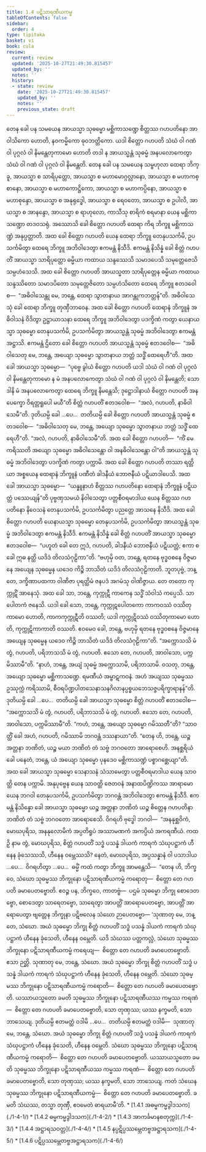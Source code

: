 ```yaml
---
title: 1.4 ပဋိသာရဏီယကမ္မ
tableOfContents: false
sidebar:
  order: 4
type: tipitaka
basket: vi
book: cula
review:
  current: review
  updated: '2025-10-27T21:49:30.815457'
  updated_by: ''
  notes: ''
  history:
  - state: review
    date: '2025-10-27T21:49:30.815457'
    updated_by: ''
    notes: ''
    previous_state: draft
---
```



<ReviewStatus review={frontmatter.review} showDetails={true} />

<HypothesisAnnotation frontmatter={frontmatter} />

<DynamicBreadcrumb />

<Division number="33" book="cula" e="ch" v="4" p="37">

<Paragraph number="168" book="cula">
တေန ခေါ ပန သမယေန အာယသ္မာ သုဓမ္မော မစ္ဆိကာသဏ္ဍေ စိတ္တဿ ဂဟပတိနော အာဝါသိကော ဟောတိ, နဝကမ္မိကော ဓုဝဘတ္တိကော. ယဒါ စိတ္တော ဂဟပတိ သံဃံ ဝါ ဂဏံ ဝါ ပုဂ္ဂလံ ဝါ နိမန္တေတုကာမော ဟောတိ တဒါ န အာယသ္မန္တံ သုဓမ္မံ အနပလောကေတွာ သံဃံ ဝါ ဂဏံ ဝါ ပုဂ္ဂလံ ဝါ နိမန္တေတိ.


</Paragraph>

<Paragraph number="169" book="cula">
တေန ခေါ ပန သမယေန သမ္ဗဟုလာ ထေရာ ဘိက္ခူ, အာယသ္မာ စ သာရိပုတ္တော, အာယသ္မာ စ မဟာမောဂ္ဂလ္လာနော, အာယသ္မာ စ မဟာကစ္စာနော, အာယသ္မာ စ မဟာကောဋ္ဌိကော, အာယသ္မာ စ မဟာကပ္ပိနော, အာယသ္မာ စ မဟာစုန္ဒော, အာယသ္မာ စ အနုရုဒ္ဓေါ, အာယသ္မာ စ ရေဝတော, အာယသ္မာ စ ဥပါလိ, အာယသ္မာ စ အာနန္ဒော, အာယသ္မာ စ ရာဟုလော, ကာသီသု စာရိကံ စရမာနာ ယေန မစ္ဆိကာသဏ္ဍော တဒဝသရုံ.


</Paragraph>

<Paragraph number="170" book="cula">
အဿောသိ ခေါ စိတ္တော ဂဟပတိ ထေရာ ကိရ ဘိက္ခူ မစ္ဆိကာသဏ္ဍံ အနုပ္ပတ္တာတိ. အထ ခေါ စိတ္တော ဂဟပတိ ယေန ထေရာ ဘိက္ခူ တေနုပသင်္ကမိ, ဥပသင်္ကမိတွာ ထေရေ ဘိက္ခူ အဘိဝါဒေတွာ ဧကမန္တံ နိသီဒိ. ဧကမန္တံ နိသိန္နံ ခေါ စိတ္တံ ဂဟပတိံ အာယသ္မာ သာရိပုတ္တော ဓမ္မိယာ ကထာယ သန္ဒဿေသိ သမာဒပေသိ သမုတ္တေဇေသိ သမ္ပဟံသေသိ.


</Paragraph>

<Paragraph number="171" book="cula">
အထ ခေါ စိတ္တော ဂဟပတိ အာယသ္မတာ သာရိပုတ္တေန ဓမ္မိယာ ကထာယ သန္ဒဿိတော သမာဒပိတော သမုတ္တေဇိတော သမ္ပဟံသိတော ထေရေ ဘိက္ခူ ဧတဒဝေါစ—  “အဓိဝါသေန္တု မေ, ဘန္တေ, ထေရာ သွာတနာယ အာဂန္တုကဘတ္တန်”တိ. အဓိဝါသေသုံ ခေါ ထေရာ ဘိက္ခူ တုဏှီဘာဝေန.


</Paragraph>

<Paragraph number="172" book="cula">
အထ ခေါ စိတ္တော ဂဟပတိ ထေရာနံ ဘိက္ခူနံ အဓိဝါသနံ ဝိဒိတွာ ဥဋ္ဌာယာသနာ ထေရေ ဘိက္ခူ အဘိဝါဒေတွာ ပဒက္ခိဏံ ကတွာ ယေနာယသ္မာ သုဓမ္မော တေနုပသင်္ကမိ, ဥပသင်္ကမိတွာ အာယသ္မန္တံ သုဓမ္မံ အဘိဝါဒေတွာ ဧကမန္တံ အဋ္ဌာသိ. ဧကမန္တံ ဌိတော ခေါ စိတ္တော ဂဟပတိ အာယသ္မန္တံ သုဓမ္မံ ဧတဒဝေါစ—  “အဓိဝါသေတု မေ, ဘန္တေ, အယျော သုဓမ္မော သွာတနာယ ဘတ္တံ သဒ္ဓိံ ထေရေဟီ”တိ. အထ ခေါ အာယသ္မာ သုဓမ္မော—  “ပုဗ္ဗေ ခွါယံ စိတ္တော ဂဟပတိ ယဒါ သံဃံ ဝါ ဂဏံ ဝါ ပုဂ္ဂလံ ဝါ နိမန္တေတုကာမော န မံ အနပလောကေတွာ သံဃံ ဝါ ဂဏံ ဝါ ပုဂ္ဂလံ ဝါ နိမန္တေတိ; သောဒါနိ မံ အနပလောကေတွာ ထေရေ ဘိက္ခူ နိမန္တေသိ; ဒုဋ္ဌောဒါနာယံ စိတ္တော ဂဟပတိ အနပေက္ခော ဝိရတ္တရူပေါ မယီ”တိ စိတ္တံ ဂဟပတိံ ဧတဒဝေါစ—  “အလံ, ဂဟပတိ, နာဓိဝါသေမီ”တိ. ဒုတိယမ္ပိ ခေါ …ပေ…  တတိယမ္ပိ ခေါ စိတ္တော ဂဟပတိ အာယသ္မန္တံ သုဓမ္မံ ဧတဒဝေါစ—  “အဓိဝါသေတု မေ, ဘန္တေ, အယျော သုဓမ္မော သွာတနာယ ဘတ္တံ သဒ္ဓိံ ထေရေဟီ”တိ. “အလံ, ဂဟပတိ, နာဓိဝါသေမီ”တိ. အထ ခေါ စိတ္တော ဂဟပတိ—  “ကိံ မေ ကရိဿတိ အယျော သုဓမ္မော အဓိဝါသေန္တော ဝါ အနဓိဝါသေန္တော ဝါ”တိ အာယသ္မန္တံ သုဓမ္မံ အဘိဝါဒေတွာ ပဒက္ခိဏံ ကတွာ ပက္ကာမိ.


</Paragraph>

</Division>
<Division number="34" book="cula" e="ch" v="4" p="38">

<Paragraph number="173" book="cula">
အထ ခေါ စိတ္တော ဂဟပတိ တဿာ ရတ္တိယာ အစ္စယေန ထေရာနံ ဘိက္ခူနံ ပဏီတံ ခါဒနီယံ ဘောဇနီယံ ပဋိယာဒါပေသိ. အထ ခေါ အာယသ္မာ သုဓမ္မော—  “ယန္နူနာဟံ စိတ္တဿ ဂဟပတိနော ထေရာနံ ဘိက္ခူနံ ပဋိယတ္တံ ပဿေယျန်”တိ ပုဗ္ဗဏှသမယံ နိဝါသေတွာ ပတ္တစီဝရမာဒါယ ယေန စိတ္တဿ ဂဟပတိနော နိဝေသနံ တေနုပသင်္ကမိ, ဥပသင်္ကမိတွာ ပညတ္တေ အာသနေ နိသီဒိ. အထ ခေါ စိတ္တော ဂဟပတိ ယေနာယသ္မာ သုဓမ္မော တေနုပသင်္ကမိ, ဥပသင်္ကမိတွာ အာယသ္မန္တံ သုဓမ္မံ အဘိဝါဒေတွာ ဧကမန္တံ နိသီဒိ. ဧကမန္တံ နိသိန္နံ ခေါ စိတ္တံ ဂဟပတိံ အာယသ္မာ သုဓမ္မော ဧတဒဝေါစ—  “ပဟူတံ ခေါ တေ ဣဒံ, ဂဟပတိ, ခါဒနီယံ ဘောဇနီယံ ပဋိယတ္တံ; ဧကာ စ ခေါ ဣဓ နတ္ထိ ယဒိဒံ တိလသံဂုဠိကာ”တိ. “ဗဟုမှိ ဝတ, ဘန္တေ, ရတနေ ဗုဒ္ဓဝစနေ ဝိဇ္ဇမာနေ အယျေန သုဓမ္မေန ယဒေဝ ကိဉ္စိ ဘာသိတံ ယဒိဒံ တိလသံဂုဠိကာတိ. ဘူတပုဗ္ဗံ, ဘန္တေ, ဒက္ခိဏာပထကာ ဝါဏိဇာ ပုရတ္ထိမံ ဇနပဒံ အဂမံသု ဝါဏိဇ္ဇာယ. တေ တတော ကုက္ကုဋိံ အာနေသုံ. အထ ခေါ သာ, ဘန္တေ, ကုက္ကုဋီ ကာကေန သဒ္ဓိံ သံဝါသံ ကပ္ပေသိ. သာ ပေါတကံ ဇနေသိ. ယဒါ ခေါ သော, ဘန္တေ, ကုက္ကုဋပေါတကော ကာကဝဿံ ဝဿိတုကာမော ဟောတိ, ကာကကုက္ကုဋီတိ ဝဿတိ; ယဒါ ကုက္ကုဋိဝဿံ ဝဿိတုကာမော ဟောတိ, ကုက္ကုဋိကာကာတိ ဝဿတိ. ဧဝမေဝ ခေါ, ဘန္တေ, ဗဟုမှိ ရတနေ ဗုဒ္ဓဝစနေ ဝိဇ္ဇမာနေ အယျေန သုဓမ္မေန ယဒေဝ ကိဉ္စိ ဘာသိတံ ယဒိဒံ တိလသံဂုဠိကာ”တိ. “အက္ကောသသိ မံ တွံ, ဂဟပတိ, ပရိဘာသသိ မံ တွံ, ဂဟပတိ. ဧသော တေ, ဂဟပတိ, အာဝါသော, ပက္ကမိဿာမီ”တိ. “နာဟံ, ဘန္တေ, အယျံ သုဓမ္မံ အက္ကောသာမိ, ပရိဘာသာမိ. ဝသတု, ဘန္တေ, အယျော သုဓမ္မော မစ္ဆိကာသဏ္ဍေ. ရမဏီယံ အမ္ဗာဋကဝနံ. အဟံ အယျဿ သုဓမ္မဿ ဥဿုက္ကံ ကရိဿာမိ, စီဝရပိဏ္ဍပါတသေနာသနဂိလာနပ္ပစ္စယဘေသဇ္ဇပရိက္ခာရာနန်”တိ. ဒုတိယမ္ပိ ခေါ …ပေ…  တတိယမ္ပိ ခေါ အာယသ္မာ သုဓမ္မော စိတ္တံ ဂဟပတိံ ဧတဒဝေါစ—  “အက္ကောသသိ မံ တွံ, ဂဟပတိ, ပရိဘာသသိ မံ တွံ, ဂဟပတိ. ဧသော တေ, ဂဟပတိ, အာဝါသော, ပက္ကမိဿာမီ”တိ. “ကဟံ, ဘန္တေ, အယျော သုဓမ္မော ဂမိဿတီ”တိ? “သာဝတ္ထိံ ခေါ အဟံ, ဂဟပတိ, ဂမိဿာမိ ဘဂဝန္တံ ဒဿနာယာ”တိ. “တေန ဟိ, ဘန္တေ, ယဉ္စ အတ္တနာ ဘဏိတံ, ယဉ္စ မယာ ဘဏိတံ တံ သဗ္ဗံ ဘဂဝတော အာရောစေဟိ. အနစ္ဆရိယံ ခေါ ပနေတံ, ဘန္တေ, ယံ အယျော သုဓမ္မော ပုနဒေဝ မစ္ဆိကာသဏ္ဍံ ပစ္စာဂစ္ဆေယျာ”တိ.


</Paragraph>

</Division>
<Division number="35" book="cula" e="ch" v="4" p="39">

<Paragraph number="174" book="cula">
အထ ခေါ အာယသ္မာ သုဓမ္မော သေနာသနံ သံသာမေတွာ ပတ္တစီဝရမာဒါယ ယေန သာဝတ္ထိ တေန ပက္ကာမိ. အနုပုဗ္ဗေန ယေန သာဝတ္ထိ ဇေတဝနံ အနာထပိဏ္ဍိကဿ အာရာမော ယေန ဘဂဝါ တေနုပသင်္ကမိ, ဥပသင်္ကမိတွာ ဘဂဝန္တံ အဘိဝါဒေတွာ ဧကမန္တံ နိသီဒိ. ဧကမန္တံ နိသိန္နော ခေါ အာယသ္မာ သုဓမ္မော ယဉ္စ အတ္တနာ ဘဏိတံ ယဉ္စ စိတ္တေန ဂဟပတိနာ ဘဏိတံ တံ သဗ္ဗံ ဘဂဝတော အာရောစေသိ.


</Paragraph>

<Paragraph number="175" book="cula">
ဝိဂရဟိ ဗုဒ္ဓေါ ဘဂဝါ—  “အနနုစ္ဆဝိကံ, မောဃပုရိသ, အနနုလောမိကံ အပ္ပတိရူပံ အဿာမဏကံ အကပ္ပိယံ အကရဏီယံ. ကထဉှိ နာမ တွံ, မောဃပုရိသ, စိတ္တံ ဂဟပတိံ သဒ္ဓံ ပသန္နံ ဒါယကံ ကာရကံ သံဃုပဋ္ဌာကံ ဟီနေန ခုံသေဿသိ, ဟီနေန ဝမ္ဘေဿသိ? နေတံ, မောဃပုရိသ, အပ္ပသန္နာနံ ဝါ ပသာဒါယ …ပေ…  ဝိဂရဟိတွာ …ပေ…  ဓမ္မိံ ကထံ ကတွာ ဘိက္ခူ အာမန္တေသိ—  “တေန ဟိ, ဘိက္ခဝေ, သံဃော သုဓမ္မဿ ဘိက္ခုနော ပဋိသာရဏီယကမ္မံ ကရောတု—  စိတ္တော တေ ဂဟပတိ ခမာပေတဗ္ဗောတိ. ဧဝဉ္စ ပန, ဘိက္ခဝေ, ကာတဗ္ဗံ—  ပဌမံ သုဓမ္မော ဘိက္ခု စောဒေတဗ္ဗော, စောဒေတွာ သာရေတဗ္ဗော, သာရေတွာ အာပတ္တိံ အာရောပေတဗ္ဗော, အာပတ္တိံ အာရောပေတွာ ဗျတ္တေန ဘိက္ခုနာ ပဋိဗလေန သံဃော ဉာပေတဗ္ဗော—


</Paragraph>

</Division>
<Division number="36" book="cula" e="ch" v="4" p="40">

<Paragraph number="176" book="cula">
‘သုဏာတု မေ, ဘန္တေ, သံဃော. အယံ သုဓမ္မော ဘိက္ခု စိတ္တံ ဂဟပတိံ သဒ္ဓံ ပသန္နံ ဒါယကံ ကာရကံ သံဃုပဋ္ဌာကံ ဟီနေန ခုံသေတိ, ဟီနေန ဝမ္ဘေတိ. ယဒိ သံဃဿ ပတ္တကလ္လံ, သံဃော သုဓမ္မဿ ဘိက္ခုနော ပဋိသာရဏီယကမ္မံ ကရေယျ—  စိတ္တော တေ ဂဟပတိ ခမာပေတဗ္ဗောတိ. ဧသာ ဉတ္တိ.


</Paragraph>

<Paragraph number="177" book="cula">
သုဏာတု မေ, ဘန္တေ, သံဃော. အယံ သုဓမ္မော ဘိက္ခု စိတ္တံ ဂဟပတိံ သဒ္ဓံ ပသန္နံ ဒါယကံ ကာရကံ သံဃုပဋ္ဌာကံ ဟီနေန ခုံသေတိ, ဟီနေန ဝမ္ဘေတိ. သံဃော သုဓမ္မဿ ဘိက္ခုနော ပဋိသာရဏီယကမ္မံ ကရောတိ—  စိတ္တော တေ ဂဟပတိ ခမာပေတဗ္ဗောတိ. ယဿာယသ္မတော ခမတိ သုဓမ္မဿ ဘိက္ခုနော ပဋိသာရဏီယဿ ကမ္မဿ ကရဏံ—  စိတ္တော တေ ဂဟပတိ ခမာပေတဗ္ဗောတိ, သော တုဏှဿ; ယဿ နက္ခမတိ, သော ဘာသေယျ.


</Paragraph>

<Paragraph number="178" book="cula">
ဒုတိယမ္ပိ ဧတမတ္ထံ ဝဒါမိ …ပေ…  တတိယမ္ပိ ဧတမတ္ထံ ဝဒါမိ—  သုဏာတု မေ, ဘန္တေ, သံဃော. အယံ သုဓမ္မော ဘိက္ခု စိတ္တံ ဂဟပတိံ သဒ္ဓံ ပသန္နံ ဒါယကံ ကာရကံ သံဃုပဋ္ဌာကံ ဟီနေန ခုံသေတိ, ဟီနေန ဝမ္ဘေတိ. သံဃော သုဓမ္မဿ ဘိက္ခုနော ပဋိသာရဏီယကမ္မံ ကရောတိ—  စိတ္တော တေ ဂဟပတိ ခမာပေတဗ္ဗောတိ. ယဿာယသ္မတော ခမတိ သုဓမ္မဿ ဘိက္ခုနော ပဋိသာရဏီယဿ ကမ္မဿ ကရဏံ—  စိတ္တော တေ ဂဟပတိ ခမာပေတဗ္ဗောတိ, သော တုဏှဿ; ယဿ နက္ခမတိ, သော ဘာသေယျ.


</Paragraph>

<Paragraph number="179" book="cula">
ကတံ သံဃေန သုဓမ္မဿ ဘိက္ခုနော ပဋိသာရဏီယကမ္မံ—  စိတ္တော တေ ဂဟပတိ ခမာပေတဗ္ဗောတိ. ခမတိ သံဃဿ, တသ္မာ တုဏှီ, ဧဝမေတံ ဓာရယာမီ’တိ.

</Paragraph>
</Division>

<TableOfContents book="cula" section="1.4">
* [1.4.1 အဓမ္မကမ္မဒွါဒသက](./1-4-1/)
* [1.4.2 ဓမ္မကမ္မဒွါဒသက](./1-4-2/)
* [1.4.3 အာကင်္ခမာနစတုက္က](./1-4-3/)
* [1.4.4 အဋ္ဌာရသဝတ္တ](./1-4-4/)
* [1.4.5 နပ္ပဋိပ္ပဿမ္ဘေတဗ္ဗအဋ္ဌာရသက](./1-4-5/)
* [1.4.6 ပဋိပ္ပဿမ္ဘေတဗ္ဗအဋ္ဌာရသက](./1-4-6/)
</TableOfContents>